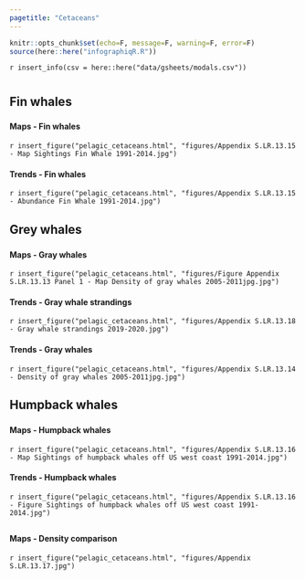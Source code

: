 ```yaml
---
pagetitle: "Cetaceans"
---
```


```r
knitr::opts_chunk$set(echo=F, message=F, warning=F, error=F)
source(here::here("infographiqR.R"))
```

`r insert_info(csv = here::here("data/gsheets/modals.csv"))`


# {.tabset}
  
## Fin whales

### {.tabset}

#### Maps - Fin whales

`r insert_figure("pelagic_cetaceans.html", "figures/Appendix S.LR.13.15 - Map Sightings Fin Whale 1991-2014.jpg")`

#### Trends - Fin whales

`r insert_figure("pelagic_cetaceans.html", "figures/Appendix S.LR.13.15 - Abundance Fin Whale 1991-2014.jpg")`
  
## Grey whales

### {.tabset}

#### Maps - Gray whales

`r insert_figure("pelagic_cetaceans.html", "figures/Figure Appendix S.LR.13.13 Panel 1 - Map Density of gray whales 2005-2011jpg.jpg")`

#### Trends - Gray whale strandings

`r insert_figure("pelagic_cetaceans.html", "figures/Appendix S.LR.13.18 - Gray whale strandings 2019-2020.jpg")`

#### Trends - Gray whales

`r insert_figure("pelagic_cetaceans.html", "figures/Appendix S.LR.13.14 - Density of gray whales 2005-2011jpg.jpg")`
  
## Humpback whales

### {.tabset}

#### Maps - Humpback whales

`r insert_figure("pelagic_cetaceans.html", "figures/Appendix S.LR.13.16 - Map Sightings of humpback whales off US west coast 1991-2014.jpg")`

#### Trends - Humpback whales

`r insert_figure("pelagic_cetaceans.html", "figures/Appendix S.LR.13.16 - Figure Sightings of humpback whales off US west coast 1991-2014.jpg")`
  
## 

### {.tabset}

#### Maps - Density comparison

`r insert_figure("pelagic_cetaceans.html", "figures/Appendix S.LR.13.17.jpg")`
